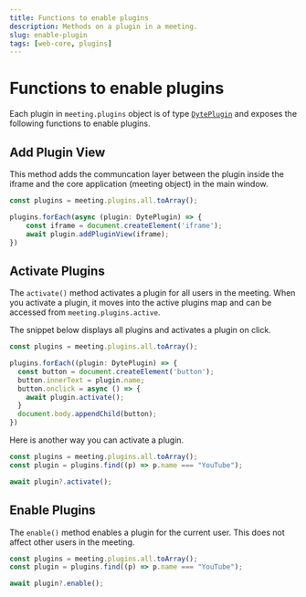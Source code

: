 ```yaml
---
title: Functions to enable plugins
description: Methods on a plugin in a meeting.
slug: enable-plugin
tags: [web-core, plugins]
---
```


# Functions to enable plugins

Each plugin in `meeting.plugins` object is of type [`DytePlugin`](./introduction) and exposes the following functions to enable plugins.

## Add Plugin View

This method adds the communcation layer between the plugin inside the iframe
and the core application (meeting object) in the main window.
```ts
const plugins = meeting.plugins.all.toArray();

plugins.forEach(async (plugin: DytePlugin) => {
    const iframe = document.createElement('iframe');
    await plugin.addPluginView(iframe);
})
```

## Activate Plugins

The `activate()` method activates a plugin for all users in the meeting. When you activate a plugin, it moves into the active plugins map and can be accessed from `meeting.plugins.active`.

The snippet below displays all plugins and activates a plugin on click.
```ts
const plugins = meeting.plugins.all.toArray();

plugins.forEach((plugin: DytePlugin) => {
  const button = document.createElement('button');
  button.innerText = plugin.name;
  button.onclick = async () => {
    await plugin.activate();
  }
  document.body.appendChild(button);
})
```

Here is another way you can activate a plugin.

```ts
const plugins = meeting.plugins.all.toArray();
const plugin = plugins.find((p) => p.name === "YouTube");

await plugin?.activate();
```

## Enable Plugins

The `enable()` method enables a plugin for the current user. This does not affect other users in the meeting.
```ts
const plugins = meeting.plugins.all.toArray();
const plugin = plugins.find((p) => p.name === "YouTube");

await plugin?.enable();
```
